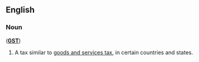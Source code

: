 ==English==

===Noun===
{{en-noun}} ('''[[GST]]''')

# A tax similar to [[goods and services tax]], in certain countries and states.